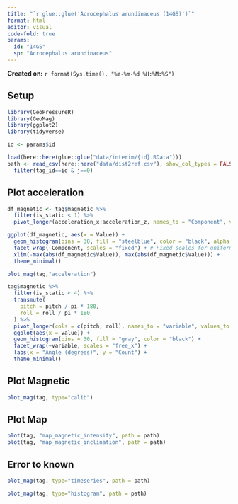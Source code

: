 ```yaml
---
title: "`r glue::glue('Acrocephalus arundinaceus (14GS)')`"
format: html
editor: visual 
code-fold: true
params:
  id: "14GS"
  sp: "Acrocephalus arundinaceus"
---
```


**Created on:** `r format(Sys.time(), "%Y-%m-%d %H:%M:%S")`

## Setup

```r
library(GeoPressureR)
library(GeoMag)
library(ggplot2)
library(tidyverse)

id <- params$id

load(here::here(glue::glue("data/interim/{id}.RData")))
path <- read_csv(here::here("data/dist2ref.csv"), show_col_types = FALSE) %>% 
  filter(tag_id==id & j==0)
```

## Plot acceleration

```r
df_magnetic <- tag$magnetic %>%
  filter(is_static < 1) %>%
  pivot_longer(acceleration_x:acceleration_z, names_to = "Component", values_to = "Value")

ggplot(df_magnetic, aes(x = Value)) +
  geom_histogram(bins = 30, fill = "steelblue", color = "black", alpha = 0.7) +
  facet_wrap(~Component, scales = "fixed") + # Fixed scales for uniform axes
  xlim(-max(abs(df_magnetic$Value)), max(abs(df_magnetic$Value))) +
  theme_minimal()
```

```r
plot_mag(tag,"acceleration")
```

```r
tag$magnetic %>%
  filter(is_static < 4) %>%
  transmute(
    pitch = pitch / pi * 180,
    roll = roll / pi * 180
  ) %>%
  pivot_longer(cols = c(pitch, roll), names_to = "variable", values_to = "value") %>%
  ggplot(aes(x = value)) +
  geom_histogram(bins = 30, fill = "gray", color = "black") +
  facet_wrap(~variable, scales = "free_x") +
  labs(x = "Angle (degrees)", y = "Count") +
  theme_minimal()
```

## Plot Magnetic

```r
plot_mag(tag, type="calib")
```

## Plot Map

```r
plot(tag, "map_magnetic_intensity", path = path)
plot(tag, "map_magnetic_inclination", path = path)
```

## Error to known

```r
plot_mag(tag, type="timeseries", path = path)
```

```r
plot_mag(tag, type="histogram", path = path)
```
